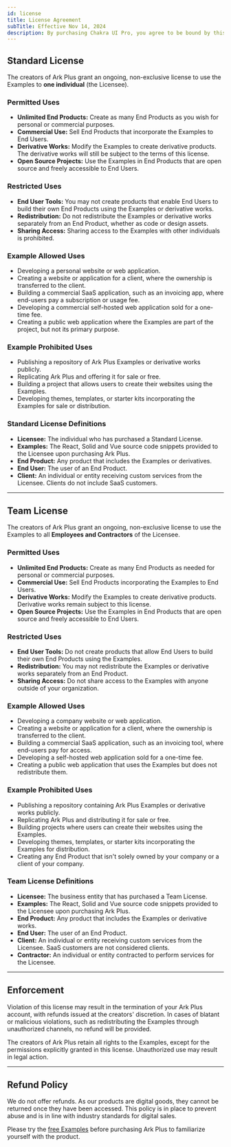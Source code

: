 ```yaml
---
id: license
title: License Agreement
subTitle: Effective Nov 14, 2024
description: By purchasing Chakra UI Pro, you agree to be bound by this license agreement.
---
```


## Standard License

The creators of Ark Plus grant an ongoing, non-exclusive license to use the Examples to **one individual** (the
Licensee).

### Permitted Uses

- **Unlimited End Products:** Create as many End Products as you wish for personal or commercial purposes.
- **Commercial Use:** Sell End Products that incorporate the Examples to End Users.
- **Derivative Works:** Modify the Examples to create derivative products. The derivative works will still be subject to
  the terms of this license.
- **Open Source Projects:** Use the Examples in End Products that are open source and freely accessible to End Users.

### Restricted Uses

- **End User Tools:** You may not create products that enable End Users to build their own End Products using the
  Examples or derivative works.
- **Redistribution:** Do not redistribute the Examples or derivative works separately from an End Product, whether as
  code or design assets.
- **Sharing Access:** Sharing access to the Examples with other individuals is prohibited.

### Example Allowed Uses

- Developing a personal website or web application.
- Creating a website or application for a client, where the ownership is transferred to the client.
- Building a commercial SaaS application, such as an invoicing app, where end-users pay a subscription or usage fee.
- Developing a commercial self-hosted web application sold for a one-time fee.
- Creating a public web application where the Examples are part of the project, but not its primary purpose.

### Example Prohibited Uses

- Publishing a repository of Ark Plus Examples or derivative works publicly.
- Replicating Ark Plus and offering it for sale or free.
- Building a project that allows users to create their websites using the Examples.
- Developing themes, templates, or starter kits incorporating the Examples for sale or distribution.

### Standard License Definitions

- **Licensee:** The individual who has purchased a Standard License.
- **Examples:** The React, Solid and Vue source code snippets provided to the Licensee upon purchasing Ark Plus.
- **End Product:** Any product that includes the Examples or derivatives.
- **End User:** The user of an End Product.
- **Client:** An individual or entity receiving custom services from the Licensee. Clients do not include SaaS
  customers.

---

## Team License

The creators of Ark Plus grant an ongoing, non-exclusive license to use the Examples to all **Employees and
Contractors** of the Licensee.

### Permitted Uses

- **Unlimited End Products:** Create as many End Products as needed for personal or commercial purposes.
- **Commercial Use:** Sell End Products incorporating the Examples to End Users.
- **Derivative Works:** Modify the Examples to create derivative products. Derivative works remain subject to this
  license.
- **Open Source Projects:** Use the Examples in End Products that are open source and freely accessible to End Users.

### Restricted Uses

- **End User Tools:** Do not create products that allow End Users to build their own End Products using the Examples.
- **Redistribution:** You may not redistribute the Examples or derivative works separately from an End Product.
- **Sharing Access:** Do not share access to the Examples with anyone outside of your organization.

### Example Allowed Uses

- Developing a company website or web application.
- Creating a website or application for a client, where the ownership is transferred to the client.
- Building a commercial SaaS application, such as an invoicing tool, where end-users pay for access.
- Developing a self-hosted web application sold for a one-time fee.
- Creating a public web application that uses the Examples but does not redistribute them.

### Example Prohibited Uses

- Publishing a repository containing Ark Plus Examples or derivative works publicly.
- Replicating Ark Plus and distributing it for sale or free.
- Building projects where users can create their websites using the Examples.
- Developing themes, templates, or starter kits incorporating the Examples for distribution.
- Creating any End Product that isn't solely owned by your company or a client of your company.

### Team License Definitions

- **Licensee:** The business entity that has purchased a Team License.
- **Examples:** The React, Solid and Vue source code snippets provided to the Licensee upon purchasing Ark Plus.
- **End Product:** Any product that includes the Examples or derivative works.
- **End User:** The user of an End Product.
- **Client:** An individual or entity receiving custom services from the Licensee. SaaS customers are not considered
  clients.
- **Contractor:** An individual or entity contracted to perform services for the Licensee.

---

## Enforcement

Violation of this license may result in the termination of your Ark Plus account, with refunds issued at the creators'
discretion. In cases of blatant or malicious violations, such as redistributing the Examples through unauthorized
channels, no refund will be provided.

The creators of Ark Plus retain all rights to the Examples, except for the permissions explicitly granted in this
license. Unauthorized use may result in legal action.

---

## Refund Policy

We do not offer refunds. As our products are digital goods, they cannot be returned once they have been accessed. This
policy is in place to prevent abuse and is in line with industry standards for digital sales.

Please try the [free Examples](/react/examples) before purchasing Ark Plus to familiarize yourself with the product.
